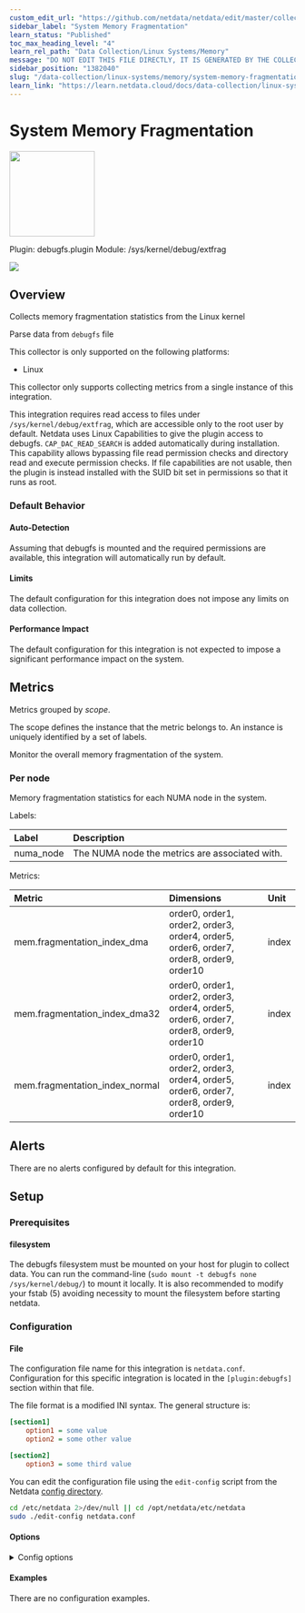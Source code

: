 ```yaml
---
custom_edit_url: "https://github.com/netdata/netdata/edit/master/collectors/debugfs.plugin/metadata.yaml"
sidebar_label: "System Memory Fragmentation"
learn_status: "Published"
toc_max_heading_level: "4"
learn_rel_path: "Data Collection/Linux Systems/Memory"
message: "DO NOT EDIT THIS FILE DIRECTLY, IT IS GENERATED BY THE COLLECTOR'S metadata.yaml FILE"
sidebar_position: "1382040"
slug: "/data-collection/linux-systems/memory/system-memory-fragmentation"
learn_link: "https://learn.netdata.cloud/docs/data-collection/linux-systems/memory/system-memory-fragmentation"
---
```



# System Memory Fragmentation


<img src="https://netdata.cloud/img/microchip.svg" width="150"/>


Plugin: debugfs.plugin
Module: /sys/kernel/debug/extfrag

<img src="https://img.shields.io/badge/maintained%20by-Netdata-%2300ab44" />

## Overview

Collects memory fragmentation statistics from the Linux kernel

Parse data from `debugfs` file

This collector is only supported on the following platforms:

- Linux

This collector only supports collecting metrics from a single instance of this integration.

This integration requires read access to files under `/sys/kernel/debug/extfrag`, which are accessible only to the root user by default. Netdata uses Linux Capabilities to give the plugin access to debugfs. `CAP_DAC_READ_SEARCH` is added automatically during installation. This capability allows bypassing file read permission checks and directory read and execute permission checks. If file capabilities are not usable, then the plugin is instead installed with the SUID bit set in permissions so that it runs as root.


### Default Behavior

#### Auto-Detection

Assuming that debugfs is mounted and the required permissions are available, this integration will automatically run by default.


#### Limits

The default configuration for this integration does not impose any limits on data collection.

#### Performance Impact

The default configuration for this integration is not expected to impose a significant performance impact on the system.


## Metrics

Metrics grouped by *scope*.

The scope defines the instance that the metric belongs to. An instance is uniquely identified by a set of labels.

Monitor the overall memory fragmentation of the system.

### Per node

Memory fragmentation statistics for each NUMA node in the system.

Labels:

| Label      | Description     |
|:-----------|:----------------|
| numa_node | The NUMA node the metrics are associated with. |

Metrics:

| Metric | Dimensions | Unit |
|:------|:----------|:----|
| mem.fragmentation_index_dma | order0, order1, order2, order3, order4, order5, order6, order7, order8, order9, order10 | index |
| mem.fragmentation_index_dma32 | order0, order1, order2, order3, order4, order5, order6, order7, order8, order9, order10 | index |
| mem.fragmentation_index_normal | order0, order1, order2, order3, order4, order5, order6, order7, order8, order9, order10 | index |



## Alerts

There are no alerts configured by default for this integration.


## Setup

### Prerequisites

#### filesystem

The debugfs filesystem must be mounted on your host for plugin to collect data. You can run the command-line (`sudo mount -t debugfs none /sys/kernel/debug/`) to mount it locally. It is also recommended to modify your fstab (5) avoiding necessity to mount the filesystem before starting netdata.



### Configuration

#### File

The configuration file name for this integration is `netdata.conf`.
Configuration for this specific integration is located in the `[plugin:debugfs]` section within that file.

The file format is a modified INI syntax. The general structure is:

```ini
[section1]
    option1 = some value
    option2 = some other value

[section2]
    option3 = some third value
```
You can edit the configuration file using the `edit-config` script from the
Netdata [config directory](/docs/configuring/configuration#the-netdata-config-directory).

```bash
cd /etc/netdata 2>/dev/null || cd /opt/netdata/etc/netdata
sudo ./edit-config netdata.conf
```
#### Options



<details><summary>Config options</summary>

| Name | Description | Default | Required |
|:----|:-----------|:-------|:--------:|
| update every | Data collection frequency. | 1 | False |
| command options | Additinal parameters for collector |  | False |

</details>

#### Examples
There are no configuration examples.


